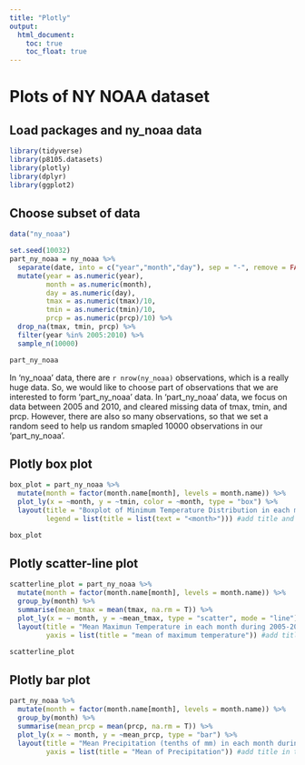 ```yaml
---
title: "Plotly"
output: 
  html_document:
    toc: true
    toc_float: true
---
```


# Plots of NY NOAA dataset

## Load packages and ny_noaa data

```r
library(tidyverse)
library(p8105.datasets)
library(plotly)
library(dplyr)
library(ggplot2)
```

## Choose subset of data

```r
data("ny_noaa")

set.seed(10032)
part_ny_noaa = ny_noaa %>%
  separate(date, into = c("year","month","day"), sep = "-", remove = FALSE) %>%
  mutate(year = as.numeric(year),
         month = as.numeric(month),
         day = as.numeric(day),
         tmax = as.numeric(tmax)/10,
         tmin = as.numeric(tmin)/10,
         prcp = as.numeric(prcp)/10) %>%
  drop_na(tmax, tmin, prcp) %>%
  filter(year %in% 2005:2010) %>%
  sample_n(10000) 

part_ny_noaa

```


In 'ny_noaa' data, there are `r nrow(ny_noaa)` observations, which is a really huge data. So, we would like to choose part of observations that we are interested to form 'part_ny_noaa' data. In 'part_ny_noaa' data, we focus on data between 2005 and 2010, and cleared missing data of tmax, tmin, and prcp. However, there are also so many observations, so that we set a random seed to help us random smapled 10000 observations in our 'part_ny_noaa'.


## Plotly box plot

```r
box_plot = part_ny_noaa %>%
  mutate(month = factor(month.name[month], levels = month.name)) %>%
  plot_ly(x = ~month, y = ~tmin, color = ~month, type = "box") %>%
  layout(title = "Boxplot of Minimum Temperature Distribution in each month", 
         legend = list(title = list(text = "<month>"))) #add title and lengend title in the graph

box_plot

```


## Plotly scatter-line plot

```r
scatterline_plot = part_ny_noaa %>%
  mutate(month = factor(month.name[month], levels = month.name)) %>%
  group_by(month) %>%
  summarise(mean_tmax = mean(tmax, na.rm = T)) %>% 
  plot_ly(x = ~ month, y = ~mean_tmax, type = "scatter", mode = "line") %>%
  layout(title = "Mean Maximun Temperature in each month during 2005-2010", 
         yaxis = list(title = "mean of maximum temperature")) #add title in the graph

scatterline_plot

```


## Plotly bar plot

```r
part_ny_noaa %>%
  mutate(month = factor(month.name[month], levels = month.name)) %>%
  group_by(month) %>%
  summarise(mean_prcp = mean(prcp, na.rm = T)) %>% 
  plot_ly(x = ~ month, y = ~mean_prcp, type = "bar") %>%
  layout(title = "Mean Precipitation (tenths of mm) in each month during 2005-2010", 
         yaxis = list(title = "Mean of Precipitation")) #add title in the graph

```



